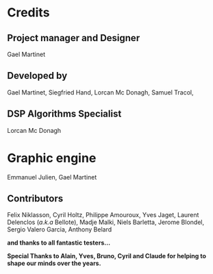 # Credits {.unnumbered}

## Project manager and Designer

Gael Martinet

## Developed by

Gael Martinet, 
Siegfried Hand, 
Lorcan Mc Donagh, 
Samuel Tracol, 

## DSP Algorithms Specialist

Lorcan Mc Donagh

# Graphic engine

Emmanuel Julien, 
Gael Martinet

## Contributors

Felix Niklasson, 
Cyril Holtz, 
Philippe Amouroux, 
Yves Jaget, 
Laurent Delenclos (<i>a.k.a</i> Bellote), 
Madje Malki, 
Niels Barletta, 
Jerome Blondel, 
Sergio Valero Garcia, 
Anthony Belard

**and thanks to all fantastic testers...**

**Special Thanks to Alain, Yves, Bruno, Cyril and Claude for helping to shape our minds over the years.**

